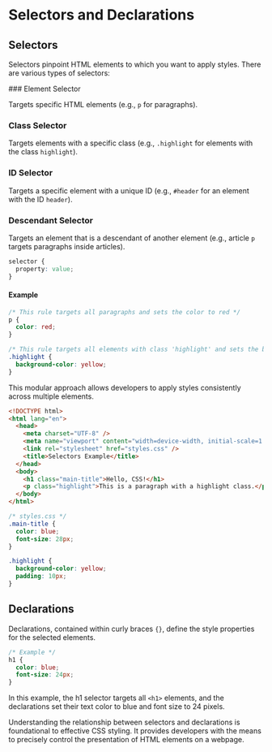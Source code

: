 
# Selectors and Declarations

## Selectors

Selectors pinpoint HTML elements to which you want to apply styles. There are various types of selectors:

<Steps>
### Element Selector

Targets specific HTML elements (e.g., `p` for paragraphs).

### Class Selector

Targets elements with a specific class (e.g., `.highlight` for elements with the class `highlight`).

### ID Selector

Targets a specific element with a unique ID (e.g., `#header` for an element with the ID `header`).

### Descendant Selector

Targets an element that is a descendant of another element (e.g., article `p` targets paragraphs inside articles).

```css
selector {
  property: value;
}
```

#### Example

```css
/* This rule targets all paragraphs and sets the color to red */
p {
  color: red;
}

/* This rule targets all elements with class 'highlight' and sets the background color to yellow */
.highlight {
  background-color: yellow;
}
```

</Steps>

This modular approach allows developers to apply styles consistently across multiple elements.

```html
<!DOCTYPE html>
<html lang="en">
  <head>
    <meta charset="UTF-8" />
    <meta name="viewport" content="width=device-width, initial-scale=1.0" />
    <link rel="stylesheet" href="styles.css" />
    <title>Selectors Example</title>
  </head>
  <body>
    <h1 class="main-title">Hello, CSS!</h1>
    <p class="highlight">This is a paragraph with a highlight class.</p>
  </body>
</html>
```

```css
/* styles.css */
.main-title {
  color: blue;
  font-size: 28px;
}

.highlight {
  background-color: yellow;
  padding: 10px;
}
```

## Declarations

Declarations, contained within curly braces `{}`, define the style properties for the selected elements.

```css
/* Example */
h1 {
  color: blue;
  font-size: 24px;
}
```

In this example, the h1 selector targets all `<h1>` elements, and the declarations set their text color to blue and font size to 24 pixels.

Understanding the relationship between selectors and declarations is foundational to effective CSS styling. It provides developers with the means to precisely control the presentation of HTML elements on a webpage.
